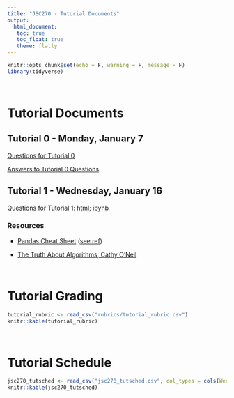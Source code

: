 ```yaml
---
title: "JSC270 - Tutorial Documents"
output: 
  html_document:
   toc: true
   toc_float: true
   theme: flatly
---
```


```r
knitr::opts_chunk$set(echo = F, warning = F, message = F)
library(tidyverse)
```

<br>

# Tutorial Documents

## Tutorial 0 - Monday, January 7

[Questions for Tutorial 0](tutorials/Tutorial0HelloJSC270.html)

[Answers to Tutorial 0 Questions](tutorials/Tutorial0HelloJSC270-answers-posted.html)

## Tutorial 1 - Wednesday, January 16

Questions for Tutorial 1: [html](tutorials/jsc270_tut1_questions.html); [ipynb](https://github.com/JSC270/JSC270.github.io/blob/master/tutorials/jsc270_tut1_questions.ipynb)

### Resources

- [Pandas Cheat Sheet](Pandas_Cheat_Sheet.pdf) ([see ref](https://github.com/pandas-dev/pandas))

- [The Truth About Algorithms, Cathy O'Neil](https://youtu.be/heQzqX35c9A)

<br>


# Tutorial Grading

```r
tutorial_rubric <- read_csv("rubrics/tutorial_rubric.csv")
knitr::kable(tutorial_rubric)
```


<br>

# Tutorial Schedule

```r
jsc270_tutsched <- read_csv("jsc270_tutsched.csv", col_types = cols(Week = col_character()), na = "null")
knitr::kable(jsc270_tutsched)
```

